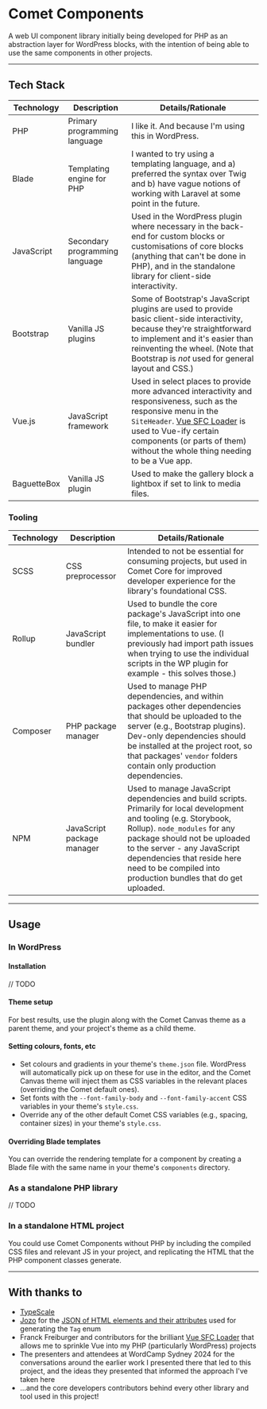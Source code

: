 
<Meta title="Documentation/Introduction"/>

# Comet Components

A web UI component library initially being developed for PHP as an abstraction layer for WordPress blocks, with the intention of being able to use the same components in other projects.

---
## Tech Stack

| Technology  | Description                    | Details/Rationale                                                                                                                                                                                                                                                                                                 |
|-------------|--------------------------------|-------------------------------------------------------------------------------------------------------------------------------------------------------------------------------------------------------------------------------------------------------------------------------------------------------------------|
| PHP         | Primary programming language   | I like it. And because I'm using this in WordPress.                                                                                                                                                                                                                                                               |
| Blade       | Templating engine for PHP      | I wanted to try using a templating language, and a) preferred the syntax over Twig and b) have vague notions of working with Laravel at some point in the future.                                                                                                                                                 |
| JavaScript  | Secondary programming language | Used in the WordPress plugin where necessary in the back-end for custom blocks or customisations of core blocks (anything that can't be done in PHP), and in the standalone library for client-side interactivity.                                                                                                |
| Bootstrap   | Vanilla JS plugins             | Some of Bootstrap's JavaScript plugins are used to provide basic client-side interactivity, because they're straightforward to implement and it's easier than reinventing the wheel. (Note that Bootstrap is _not_ used for general layout and CSS.)                                                              |
| Vue.js      | JavaScript framework           | Used in select places to provide more advanced interactivity and responsiveness, such as the responsive menu in the `SiteHeader`. [Vue SFC Loader](https://github.com/FranckFreiburger/vue3-sfc-loader) is used to Vue-ify certain components (or parts of them) without the whole thing needing to be a Vue app. |
| BaguetteBox | Vanilla JS plugin              | Used to make the gallery block a lightbox if set to link to media files.                                                                                                                                                                                                                                          |

### Tooling
| Technology | Description                | Details/Rationale                                                                                                                                                                                                                                                                                                    |
|------------|----------------------------|----------------------------------------------------------------------------------------------------------------------------------------------------------------------------------------------------------------------------------------------------------------------------------------------------------------------|
| SCSS       | CSS preprocessor           | Intended to not be essential for consuming projects, but used in Comet Core for improved developer experience for the library's foundational CSS.                                                                                                                                                                    |
| Rollup     | JavaScript bundler         | Used to bundle the core package's JavaScript into one file, to make it easier for implementations to use. (I previously had import path issues when trying to use the individual scripts in the WP plugin for example - this solves those.)                                                                          |
| Composer   | PHP package manager        | Used to manage PHP dependencies, and within packages other dependencies that should be uploaded to the server (e.g., Bootstrap plugins). Dev-only dependencies should be installed at the project root, so that packages' `vendor` folders contain only production dependencies.                                     |
| NPM        | JavaScript package manager | Used to manage JavaScript dependencies and build scripts. Primarily for local development and tooling (e.g. Storybook, Rollup). `node_modules` for any package should not be uploaded to the server - any JavaScript dependencies that reside here need to be compiled into production bundles that do get uploaded. |

---

## Usage
### In WordPress

#### Installation
// TODO

#### Theme setup
For best results, use the plugin along with the Comet Canvas theme as a parent theme, and your project's theme as a child theme.

#### Setting colours, fonts, etc
- Set colours and gradients in your theme's `theme.json` file. WordPress will automatically pick up on these for use in the editor, and the Comet Canvas theme will inject them as CSS variables in the relevant places (overriding the Comet default ones).
- Set fonts with the `--font-family-body` and `--font-family-accent` CSS variables in your theme's `style.css`.
- Override any of the other default Comet CSS variables (e.g., spacing, container sizes) in your theme's `style.css`.

#### Overriding Blade templates
You can override the rendering template for a component by creating a Blade file with the same name in your theme's `components` directory.

### As a standalone PHP library
// TODO

### In a standalone HTML project
You could use Comet Components without PHP by including the compiled CSS files and relevant JS in your project, and replicating the HTML that the PHP component classes generate.

---

## With thanks to

- [TypeScale](https://type-scale.com)
- [Jozo](https://github.com/jozo) for the [JSON of HTML elements and their attributes](https://github.com/jozo/all-html-elements-and-attributes/blob/master/html-elements.json) used for generating the `Tag` enum
- Franck Freiburger and contributors for the brilliant [Vue SFC Loader](https://github.com/FranckFreiburger/vue3-sfc-loader) that allows me to sprinkle Vue into my PHP (particularly WordPress) projects
- The presenters and attendees at WordCamp Sydney 2024 for the conversations around the earlier work I presented there that led to this project, and the ideas they presented that informed the approach I've taken here
- ...and the core developers contributors behind every other library and tool used in this project!

